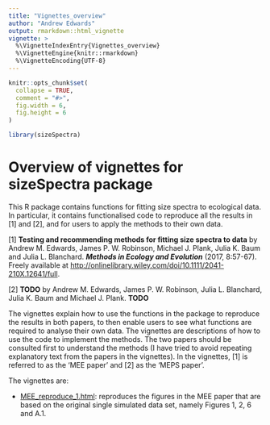 ```yaml
---
title: "Vignettes_overview"
author: "Andrew Edwards"
output: rmarkdown::html_vignette
vignette: >
  %\VignetteIndexEntry{Vignettes_overview}
  %\VignetteEngine{knitr::rmarkdown}
  %\VignetteEncoding{UTF-8}
---
```


```r
knitr::opts_chunk$set(
  collapse = TRUE,
  comment = "#>",
  fig.width = 6,
  fig.height = 6
)
```

```r
library(sizeSpectra)
```

# Overview of vignettes for sizeSpectra package

This R package contains functions for fitting size spectra to ecological
data. In particular, it contains functionalised code to reproduce all the
results in [1] and [2], and for users to apply the methods to their own data.

[1] **Testing and recommending methods for fitting size spectra to data** by
Andrew M. Edwards, James P. W. Robinson, Michael J. Plank, Julia K. Baum and
Julia L. Blanchard. ***Methods in Ecology and Evolution*** (2017,
8:57-67). Freely available at
<http://onlinelibrary.wiley.com/doi/10.1111/2041-210X.12641/full>.

[2] **TODO** by Andrew M. Edwards, James P. W. Robinson, Julia L. Blanchard,
Julia K. Baum and Michael J. Plank. **TODO**

The vignettes explain how to use the functions in the package to reproduce the
results in both papers, to then enable users to see what functions are required
to analyse their own data.
The vignettes are descriptions of how to use the code to implement the
methods. The two papers should be consulted first to understand the methods (I
have tried to avoid repeating explanatory text from the papers in the vignettes). In the
vignettes, [1] is referred to as the 'MEE paper' and [2] as the 'MEPS paper'.

The vignettes are:

* [MEE_reproduce_1.html](MEE_reproduce_1.html): reproduces the figures in the
MEE paper that are based on the original single simulated data set, namely
Figures 1, 2, 6 and A.1.
